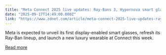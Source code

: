 ```yaml
---
title: "Meta Connect 2025 live updates: Ray-Bans 3, Hypernova smart glasses, Meta AI, more"
date: "2025-09-17T14:49:00.000Z"
link: "https://www.zdnet.com/article/meta-connect-2025-live-updates-ray-bans-3-hypernova-smart-glasses-meta-ai-more/"
---
```


Meta is expected to unveil its first display-enabled smart glasses, refresh its Ray-Ban lineup, and launch a new luxury wearable at Connect this week.

[Read more](https://www.zdnet.com/article/meta-connect-2025-live-updates-ray-bans-3-hypernova-smart-glasses-meta-ai-more/)
